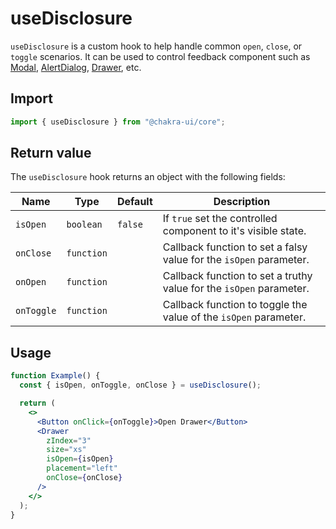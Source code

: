 # useDisclosure

`useDisclosure` is a custom hook to help handle common `open`, `close`, or
`toggle` scenarios. It can be used to control feedback component such as [Modal](/modal),
[AlertDialog](/alertdialog), [Drawer](/drawer), etc.

## Import

```js
import { useDisclosure } from "@chakra-ui/core";
```

## Return value

The `useDisclosure` hook returns an object with the following fields:

| Name       | Type       | Default | Description                                                         |
| ---------- | ---------- | ------- | ------------------------------------------------------------------- |
| `isOpen`   | `boolean`  | `false` | If `true` set the controlled component to it's visible state.       |
| `onClose`  | `function` |         | Callback function to set a falsy value for the `isOpen` parameter.  |
| `onOpen`   | `function` |         | Callback function to set a truthy value for the `isOpen` parameter. |
| `onToggle` | `function` |         | Callback function to toggle the value of the `isOpen` parameter.    |

## Usage

```jsx
function Example() {
  const { isOpen, onToggle, onClose } = useDisclosure();

  return (
    <>
      <Button onClick={onToggle}>Open Drawer</Button>
      <Drawer
        zIndex="3"
        size="xs"
        isOpen={isOpen}
        placement="left"
        onClose={onClose}
      />
    </>
  );
}
```
